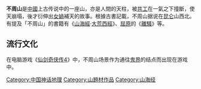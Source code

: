 {{unreferenced|time=2018-04-18T08:29:13+00:00}}
'''不周山'''是[[中國|中國]]上古传说中的一座山，亦是人間的天柱，被[[共工|共工]]在一氣之下撞斷，使天崩塌，後才衍伸出[[女媧|女媧]]補天的故事。根據古書記載，不周山据说在[[昆仑|昆仑]]山西北。有提及「不周山」的書籍有《[[山海經|山海經]]·[[大荒西經|大荒西經]]》、[[屈原|屈原]]的《[[離騷|離騷]]》等。

==流行文化==
在电脑游戏《[[仙剑奇侠传4|仙剑奇侠传4]]》中，不周山场景作为通往[[鬼界|鬼界]]的结点而出现在游戏中。


{{Myth-stub}}

[[Category:中国神话地理|Category:中国神话地理]]
[[Category:山題材作品|Category:山題材作品]]
[[Category:山海经|Category:山海经]]